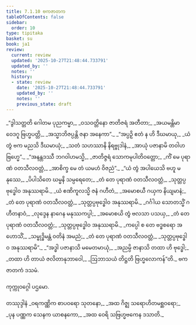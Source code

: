 ```yaml
---
title: 7.1.10 ဗကဇာတက
tableOfContents: false
sidebar:
  order: 10
type: tipitaka
basket: su
book: ja1
review:
  current: review
  updated: '2025-10-27T21:48:44.733791'
  updated_by: ''
  notes: ''
  history:
  - state: review
    date: '2025-10-27T21:48:44.733791'
    updated_by: ''
    notes: ''
    previous_state: draft
---
```



<ReviewStatus review={frontmatter.review} showDetails={true} />

<HypothesisAnnotation frontmatter={frontmatter} />

<DynamicBreadcrumb />

<Division number="68" book="ja1" e="ch" v="22" p="163">

<Paragraph number="1561" type="verses" book="ja1">
_“ဒွါသတ္တတိ ဂေါတမ ပုညကမ္မာ,_  
_ဝသဝတ္တိနော ဇာတိဇရံ အတီတာ;_  
_အယမန္တိမာ ဝေဒဂူ ဗြဟ္မပတ္တိ,_  
_အသ္မာဘိဇပ္ပန္တိ ဇနာ အနေကာ”._  

</Paragraph>

</Division>
<Division number="69" book="ja1" e="ch" v="22" p="163">

<Paragraph number="1562" type="verses" book="ja1">
_“အပ္ပဉှိ ဧတံ န ဟိ ဒီဃမာယု,_  
_ယံ တွံ ဗက မညသိ ဒီဃမာယုံ;_  
_သတံ သဟဿာနိ နိရဗ္ဗုဒါနံ,_  
_အာယုံ ပဇာနာမိ တဝါဟ ဗြဟ္မေ”._  

</Paragraph>

</Division>
<Division number="70" book="ja1" e="ch" v="22" p="163">

<Paragraph number="1563" type="verses" book="ja1">
_“အနန္တဒဿီ ဘဂဝါဟမသ္မိ,_  
_ဇာတိဇ္ဇရံ သောကမုပါတိဝတ္တော;_  
_ကိံ မေ ပုရာဏံ ဝတသီလဝတ္တံ,_  
_အာစိက္ခ မေ တံ ယမဟံ ဝိဇညံ”._  

</Paragraph>

</Division>
<Division number="71" book="ja1" e="ch" v="22" p="163">

<Paragraph number="1564" type="verses" book="ja1">
_“ယံ တွံ အပါယေသိ ဗဟူ မနုဿေ,_  
_ပိပါသိတေ ဃမ္မနိ သမ္ပရေတေ;_  
_တံ တေ ပုရာဏံ ဝတသီလဝတ္တံ,_  
_သုတ္တပ္ပဗုဒ္ဓေါဝ အနုဿရာမိ._  

</Paragraph>

</Division>
<Division number="72" book="ja1" e="ch" v="22" p="164">

<Paragraph number="1565" type="verses" book="ja1">
_ယံ ဧဏိကူလသ္မိ ဇနံ ဂဟီတံ,_  
_အမောစယီ ဂယှက နိယျမာနံ;_  
_တံ တေ ပုရာဏံ ဝတသီလဝတ္တံ,_  
_သုတ္တပ္ပဗုဒ္ဓေါဝ အနုဿရာမိ._  

</Paragraph>

</Division>
<Division number="73" book="ja1" e="ch" v="22" p="164">

<Paragraph number="1566" type="verses" book="ja1">
_ဂင်္ဂါယ သောတသ္မိံ ဂဟီတနာဝံ,_  
_လုဒ္ဒေန နာဂေန မနုဿကပ္ပါ;_  
_အမောစယိ တွံ ဗလသာ ပသယှ,_  
_တံ တေ ပုရာဏံ ဝတသီလဝတ္တံ;_  
_သုတ္တပ္ပဗုဒ္ဓေါဝ အနုဿရာမိ._  

</Paragraph>

</Division>
<Division number="74" book="ja1" e="ch" v="22" p="164">

<Paragraph number="1567" type="verses" book="ja1">
_ကပ္ပေါ စ တေ ဗဒ္ဓစရော အဟောသိံ,_  
_သမ္ဗုဒ္ဓိမန္တံ ဝတိနံ အမညံ;_  
_တံ တေ ပုရာဏံ ဝတသီလဝတ္တံ,_  
_သုတ္တပ္ပဗုဒ္ဓေါဝ အနုဿရာမိ”._  

</Paragraph>

</Division>
<Division number="75" book="ja1" e="ch" v="22" p="164">

<Paragraph number="1568" type="verses" book="ja1">
_“အဒ္ဓါ ပဇာနာသိ မမေတမာယုံ,_  
_အညမ္ပိ ဇာနာသိ တထာ ဟိ ဗုဒ္ဓေါ;_  
_တထာ ဟိ တာယံ ဇလိတာနုဘာဝေါ,_  
_ဩဘာသယံ တိဋ္ဌတိ ဗြဟ္မလောကန်”တိ._  


</Paragraph>
</Division>

<Paragraph number="1569" type="center" book="ja1">
ဗကဇာတကံ ဒသမံ.

  
ကုက္ကုဝဂ္ဂေါ ပဌမော.



</Paragraph>

<Paragraph number="1570" type="center" book="ja1">
တဿုဒ္ဒါနံ


</Paragraph>

<Paragraph number="1571" type="verses" book="ja1">
_ဝရကဏ္ဏိက စာပဝရော သုတနော,_  
_အထ ဂိဇ္ဈ သရောဟိတမစ္ဆဝရော;_  
_ပုန ပဏ္ဏက သေနက ယာစနကော,_  
_အထ ဝေရိ သဗြဟ္မဗကေန ဒသာတိ._
</Paragraph>
